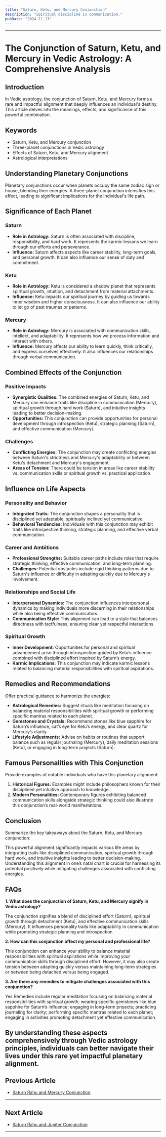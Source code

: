```yaml
---
title: "Saturn, Ketu, and Mercury Conjunction"
description: "Spiritual discipline in communication."
pubDate: "2024-11-13"
---
```


---

# The Conjunction of Saturn, Ketu, and Mercury in Vedic Astrology: A Comprehensive Analysis

## Introduction

In Vedic astrology, the conjunction of Saturn, Ketu, and Mercury forms a rare and impactful alignment that deeply influences an individual's destiny. This article delves into the meanings, effects, and significance of this powerful combination.

## Keywords

- Saturn, Ketu, and Mercury conjunction
- Three-planet conjunctions in Vedic astrology
- Effects of Saturn, Ketu, and Mercury alignment
- Astrological interpretations

## Understanding Planetary Conjunctions

Planetary conjunctions occur when planets occupy the same zodiac sign or house, blending their energies. A three-planet conjunction intensifies this effect, leading to significant implications for the individual's life path.

## Significance of Each Planet

### Saturn

- **Role in Astrology:** Saturn is often associated with discipline, responsibility, and hard work. It represents the karmic lessons we learn through our efforts and perseverance.
- **Influence:** Saturn affects aspects like career stability, long-term goals, and personal growth. It can also influence our sense of duty and commitment.

### Ketu

- **Role in Astrology:** Ketu is considered a shadow planet that represents spiritual growth, intuition, and detachment from material attachments.
- **Influence:** Ketu impacts our spiritual journey by guiding us towards inner wisdom and higher consciousness. It can also influence our ability to let go of past traumas or patterns.

### Mercury

- **Role in Astrology:** Mercury is associated with communication skills, intellect, and adaptability. It represents how we process information and interact with others.
- **Influence:** Mercury affects our ability to learn quickly, think critically, and express ourselves effectively. It also influences our relationships through verbal communication.

## Combined Effects of the Conjunction

### Positive Impacts

- **Synergistic Qualities:** The combined energies of Saturn, Ketu, and Mercury can enhance traits like discipline in communication (Mercury), spiritual growth through hard work (Saturn), and intuitive insights leading to better decision-making.
- **Opportunities:** This conjunction can provide opportunities for personal development through introspection (Ketu), strategic planning (Saturn), and effective communication (Mercury).

### Challenges

- **Conflicting Energies:** The conjunction may create conflicting energies between Saturn's strictness and Mercury's adaptability or between Ketu's detachment and Mercury's engagement.
- **Areas of Tension:** There could be tension in areas like career stability vs. communication skills or spiritual growth vs. practical application.

## Influence on Life Aspects

### Personality and Behavior

- **Integrated Traits:** The conjunction shapes a personality that is disciplined yet adaptable, spiritually inclined yet communicative.
- **Behavioral Tendencies:** Individuals with this conjunction may exhibit traits like introspective thinking, strategic planning, and effective verbal communication.

### Career and Ambitions

- **Professional Strengths:** Suitable career paths include roles that require strategic thinking, effective communication, and long-term planning.
- **Challenges:** Potential obstacles include rigid thinking patterns due to Saturn's influence or difficulty in adapting quickly due to Mercury's involvement.

### Relationships and Social Life

- **Interpersonal Dynamics:** The conjunction influences interpersonal dynamics by making individuals more discerning in their relationships while also being effective communicators.
- **Communication Style:** This alignment can lead to a style that balances directness with tactfulness, ensuring clear yet respectful interactions.

### Spiritual Growth

- **Inner Development:** Opportunities for personal and spiritual advancement arise through introspection guided by Ketu’s influence combined with disciplined effort inspired by Saturn’s energy.
- **Karmic Implications:** This conjunction may indicate karmic lessons related to balancing material responsibilities with spiritual aspirations.

## Remedies and Recommendations

Offer practical guidance to harmonize the energies:

- **Astrological Remedies:** Suggest rituals like meditation focusing on balancing material responsibilities with spiritual growth or performing specific mantras related to each planet.
- **Gemstones and Crystals:** Recommend stones like blue sapphire for Saturn’s influence, cat’s eye for Ketu’s energy, and clear quartz for Mercury’s clarity.
- **Lifestyle Adjustments:** Advise on habits or routines that support balance such as regular journaling (Mercury), daily meditation sessions (Ketu), or engaging in long-term projects (Saturn).

## Famous Personalities with This Conjunction

Provide examples of notable individuals who have this planetary alignment:

1. **Historical Figures:** Examples might include philosophers known for their disciplined yet intuitive approach to knowledge.
2. **Modern Personalities:** Contemporary figures exhibiting balanced communication skills alongside strategic thinking could also illustrate this conjunction’s real-world manifestations.

## Conclusion

Summarize the key takeaways about the Saturn, Ketu, and Mercury conjunction:

This powerful alignment significantly impacts various life areas by integrating traits like disciplined communication, spiritual growth through hard work, and intuitive insights leading to better decision-making. Understanding this alignment in one’s natal chart is crucial for harnessing its potential positively while mitigating challenges associated with conflicting energies.

## FAQs

**1. What does the conjunction of Saturn, Ketu, and Mercury signify in Vedic astrology?**

The conjunction signifies a blend of disciplined effort (Saturn), spiritual growth through detachment (Ketu), and effective communication skills (Mercury). It influences personality traits like adaptability in communication while promoting strategic planning and introspection.

**2. How can this conjunction affect my personal and professional life?**

This conjunction can enhance your ability to balance material responsibilities with spiritual aspirations while improving your communication skills through disciplined effort. However, it may also create tension between adapting quickly versus maintaining long-term strategies or between being detached versus being engaged.

**3. Are there any remedies to mitigate challenges associated with this conjunction?**

Yes Remedies include regular meditation focusing on balancing material responsibilities with spiritual growth; wearing specific gemstones like blue sapphire for Saturn’s influence; engaging in long-term projects; practicing journaling for clarity; performing specific mantras related to each planet; engaging in activities promoting detachment yet effective communication.

By understanding these aspects comprehensively through Vedic astrology principles, individuals can better navigate their lives under this rare yet impactful planetary alignment.
---

## Previous Article
- [Saturn Rahu and Mercury Conjunction](11070408_Saturn_Rahu_and_Mercury_Conjunction.mdx)

---

## Next Article
- [Saturn Rahu and Jupiter Conjunction](11070508_Saturn_Rahu_and_Jupiter_Conjunction.mdx)

---
